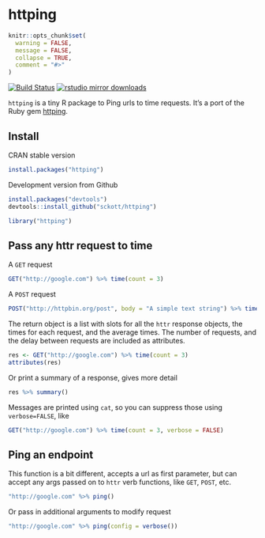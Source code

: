 httping
=======

```r
knitr::opts_chunk$set(
  warning = FALSE,
  message = FALSE,
  collapse = TRUE,
  comment = "#>"
)
```

[![Build Status](https://travis-ci.org/sckott/httping.svg)](https://travis-ci.org/sckott/httping)
[![rstudio mirror downloads](http://cranlogs.r-pkg.org/badges/httping?color=C9A115)](https://github.com/metacran/cranlogs.app)

`httping` is a tiny R package to Ping urls to time requests. It's a port of the Ruby gem [httping](https://github.com/jpignata/httping).

## Install

CRAN stable version

```r
install.packages("httping")
```

Development version from Github

```r
install.packages("devtools")
devtools::install_github("sckott/httping")
```

```r
library("httping")
```

## Pass any httr request to time

A `GET` request

```r
GET("http://google.com") %>% time(count = 3)
```

A `POST` request

```r
POST("http://httpbin.org/post", body = "A simple text string") %>% time(count = 3)
```

The return object is a list with slots for all the `httr` response objects, the times for each request, and the average times. The number of requests, and
the delay between requests are included as attributes.

```r
res <- GET("http://google.com") %>% time(count = 3)
attributes(res)
```

Or print a summary of a response, gives more detail

```r
res %>% summary()
```

Messages are printed using `cat`, so you can suppress those using `verbose=FALSE`, like

```r
GET("http://google.com") %>% time(count = 3, verbose = FALSE)
```


## Ping an endpoint

This function is a bit different, accepts a url as first parameter, but can accept any args passed on to `httr` verb functions, like `GET`, `POST`,  etc.

```r
"http://google.com" %>% ping()
```

Or pass in additional arguments to modify request

```r
"http://google.com" %>% ping(config = verbose())
```
